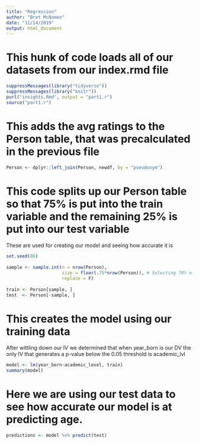 ```yaml
---
title: "Regression"
author: "Bret McNamee"
date: "11/14/2019"
output: html_document
---
```

# This hunk of code loads all of our datasets from our index.rmd file
```r
suppressMessages(library("tidyverse"))
suppressMessages(library("knitr"))
purl("insights.Rmd", output = "part1.r")
source("part1.r")
```
# This adds the avg ratings to the Person table, that was precalculated in the previous file
```r

Person <- dplyr::left_join(Person, newdf, by = "pseudonym")
```
# This code splits up our Person table so that 75% is put into the train variable and the remaining 25% is put into our test variable
These are used for creating our model and seeing how accurate it is
```r

set.seed(86) 
 
sample <- sample.int(n = nrow(Person), 
                     size = floor(.75*nrow(Person)), # Selecting 70% of data
                     replace = F)
 
train <- Person[sample, ]
test  <- Person[-sample, ]

```

# This creates the model using our training data
After wittling down our IV we determined that when year_born is our DV the only IV that generates a p-value below the 0.05 threshold is academic_lvl

```r
model <- lm(year_born~academic_level, train)
summary(model)
```

# Here we are using our test data to see how accurate our model is at predicting age.

```r
predictions <- model %>% predict(test)

```
